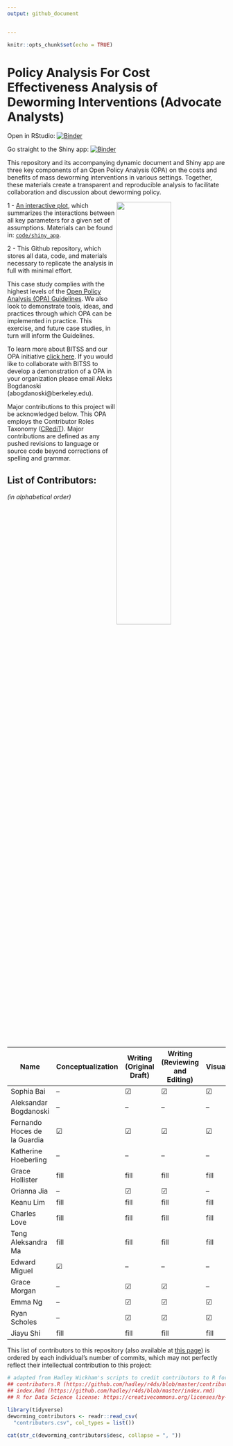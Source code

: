 ```yaml
---
output: github_document


---
```


```r
knitr::opts_chunk$set(echo = TRUE)
```

# Policy Analysis For Cost Effectiveness Analysis of Deworming Interventions (Advocate Analysts)

Open in RStudio: [![Binder](http://mybinder.org/badge_logo.svg)](https://mybinder.org/v2/gh/BITSS-OPA/opa-deworming/master?urlpath=rstudio)

Go straight to the Shiny app: [![Binder](http://mybinder.org/badge_logo.svg)](https://fhoces.shinyapps.io/shiny_app_test/)

This repository and its accompanying dynamic document and Shiny app are three key components of an Open Policy Analysis (OPA) on the costs and benefits of mass deworming interventions in various settings. Together, these materials create a transparent and reproducible analysis to facilitate collaboration and discussion about deworming policy.

<img align="right" width="50%" src="./code/images/OPA_layers2.svg">

1 - [An interactive plot](https://fhoces.shinyapps.io/shiny_app_test/), which summarizes the interactions between all key parameters for a given set of assumptions. Materials can be found in: [`code/shiny_app`](https://github.com/BITSS-OPA/opa-deworming/tree/master/code/shiny_app).

2 - This Github repository, which stores all data, code, and materials necessary to replicate the analysis in full with minimal effort.  

This case study complies with the highest levels of the [Open Policy Analysis (OPA) Guidelines](https://www.bitss.org/opa/community-standards/). We also look to demonstrate tools, ideas, and practices through which OPA can be implemented in practice. This exercise, and future case studies, in turn will inform the Guidelines.

To learn more about BITSS and our OPA initiative [click here](https://www.bitss.org/opa/). If you would like to collaborate with BITSS to develop a demonstration of a OPA in your organization please email Aleks Bogdanoski (abogdanoski@berkeley.edu).  

Major contributions to this project will be acknowledged below. This OPA employs the Contributor Roles Taxonomy ([CRediT](https://casrai.org/credit/)). Major contributions are defined as any pushed revisions to language or source code beyond corrections of spelling and grammar.  

## List of Contributors:  
*(in alphabetical order)*




| Name                         | Conceptualization | Writing (Original Draft) | Writing (Reviewing and Editing) | Visualization | Funding Acquisition | Project Administration | Supervision |
|------------------------------|-------------------|--------------------------|---------------------------------|---------------|---------------------|------------------------|-------------|
| Sophia Bai                   | --                | &#9745;                  | &#9745;                         | &#9745;       | --                  | --                     | --          |
| Aleksandar Bogdanoski        | --                | --                       | --                              | --            | &#9745;             | &#9745;                | --          |
| Fernando Hoces de la Guardia | &#9745;           | &#9745;                  | &#9745;                         | &#9745;       | &#9745;             | --                     | &#9745;     |
| Katherine Hoeberling         | --                | --                       | --                              | --            | &#9745;             | &#9745;                | --          |
| Grace Hollister              | fill              | fill                     | fill                            | fill          | fill                | fill                   | fill        |
| Orianna Jia                  | --                | &#9745;                  | &#9745;                         | --            | --                  | --                     | --          |
| Keanu Lim                    | fill              | fill                     | fill                            | fill          | fill                | fill                   | fill        |
| Charles Love                 | fill              | fill                     | fill                            | fill          | fill                | fill                   | fill        |
| Teng Aleksandra Ma           | fill              | fill                     | fill                            | fill          | fill                | fill                   | fill        |
| Edward Miguel                | &#9745;           | --                       | --                              | --            | &#9745;             | --                     | &#9745;     |
| Grace Morgan                 | --                | &#9745;                  | &#9745;                         | --            | --                  | --                     | --          |
| Emma Ng                      | --                | &#9745;                  | &#9745;                         | &#9745;       | --                  | --                     | --          |
| Ryan Scholes                 | --                | &#9745;                  | &#9745;                         | &#9745;       | --                  | --                     | --          |
| Jiayu Shi                    | fill              | fill                     | fill                            | fill          | fill                | fill                   | fill        |



 
This list of contributors to this repository (also available at [this page](https://github.com/BITSS-OPA/opa-deworming/graphs/contributors)) is ordered by each individual's number of commits, which may not perfectly reflect their intellectual contribution to this project:

```r
# adapted from Hadley Wickham's scripts to credit contributors to R for Data Science
## contributors.R (https://github.com/hadley/r4ds/blob/master/contributors.R)
## index.Rmd (https://github.com/hadley/r4ds/blob/master/index.rmd)
## R for Data Science license: https://creativecommons.org/licenses/by-nc-nd/3.0/us/

library(tidyverse)
deworming_contributors <- readr::read_csv(
  "contributors.csv", col_types = list())

cat(str_c(deworming_contributors$desc, collapse = ", "))
```

